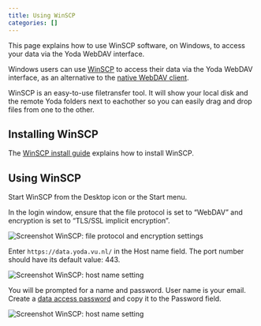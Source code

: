 ```yaml
---
title: Using WinSCP
categories: []
---
```


This page explains how to use WinSCP software, on Windows, to access your data via the Yoda WebDAV interface. 

Windows users can use [WinSCP](https://winscp.net) to access their data via the Yoda WebDAV interface,
as an alternative to the [native WebDAV client](./yoda_using_windowsexplorer.qmd). 

WinSCP is an easy-to-use filetransfer tool. It will show your local disk and the remote Yoda folders next to eachother so you can easily drag and drop files from one to the other.

## Installing WinSCP 

The [WinSCP install guide](https://winscp.net/eng/docs/guide_install) explains how to install WinSCP.

## Using WinSCP

Start WinSCP from the Desktop icon or the Start menu.

In the login window, ensure that the file protocol is set to "WebDAV" and encryption is set to "TLS/SSL implicit encryption".

![](/public/manuals/yoda/screenshot-winscp-login-encsettings.png "Screenshot WinSCP: file protocol and encryption settings")

Enter `https://data.yoda.vu.nl/` in the Host name field. The port number should have its default value: 443.

![](/public/manuals/yoda/screenshot-winscp-login-host.png "Screenshot WinSCP: host name setting")

You will be prompted for a name and password.
User name is your email.  Create a [data access password](./yoda_dap.qmd) and copy it to the Password field.

![](/public/manuals/yoda/screenshot-winscp-login-credentials.png "Screenshot WinSCP: host name setting")
